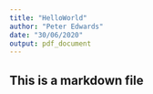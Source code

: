 ```yaml
---
title: "HelloWorld"
author: "Peter Edwards"
date: "30/06/2020"
output: pdf_document
---
```


## This is a markdown file